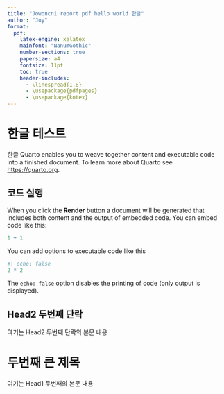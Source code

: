 ```yaml
---
title: "Jowoncni report pdf hello world 한글"
author: "Joy"
format:
  pdf:
    latex-engine: xelatex
    mainfont: "NanumGothic"
    number-sections: true
    papersize: a4
    fontsize: 11pt
    toc: true
    header-includes:
      - \linespread{1.8}
      - \usepackage{pdfpages}
      - \usepackage{kotex}
---
```


# 한글 테스트

한글 Quarto enables you to weave together content and executable code into a finished document. To learn more about Quarto see <https://quarto.org>.

## 코드 실행

When you click the **Render** button a document will be generated that includes both content and the output of embedded code. You can embed code like this:

```r
1 + 1
```

You can add options to executable code like this

```r
#| echo: false
2 * 2
```

The `echo: false` option disables the printing of code (only output is displayed).

## Head2 두번째 단락

여기는 Head2 두번째 단락의 본문 내용

# 두번째 큰 제목

여기는 Head1 두번째의 본문 내용